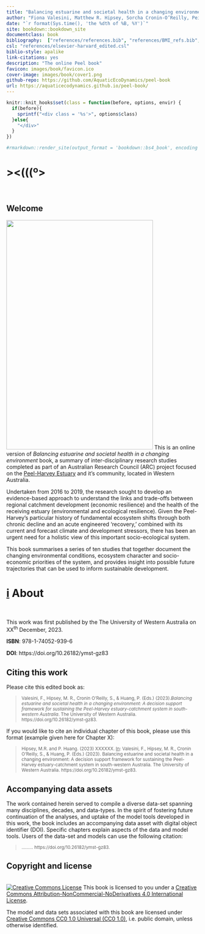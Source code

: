 ```yaml
--- 
title: "Balancing estuarine and societal health in a changing environment"
author: "Fiona Valesini, Matthew R. Hipsey, Sorcha Cronin-O’Reilly, Peisheng Huang"
date: "`r format(Sys.time(), 'the %dth of %B, %Y')`"
site: bookdown::bookdown_site
documentclass: book
bibliography:  ["references/references.bib", "references/BMI_refs.bib", "references/all_refs_test.bib","references/Chapter3_Ref.bib","references/Chapter4_Ref.bib"]
csl: "references/elsevier-harvard_edited.csl"
biblio-style: apalike
link-citations: yes
description: "The online Peel book"
favicon: images/book/favicon.ico
cover-image: images/book/cover1.png
github-repo: https://github.com/AquaticEcoDynamics/peel-book
url: https://aquaticecodynamics.github.io/peel-book/
---
```


```r
knitr::knit_hooks$set(class = function(before, options, envir) {
  if(before){
    sprintf("<div class = '%s'>", options$class)
  }else{
    "</div>"
  }
})

#rmarkdown::render_site(output_format = 'bookdown::bs4_book', encoding = 'UTF-8')
```


<!-- #.·´¯·.´¯·.¸¸.·´¯·.¸><(((º> -->

# ><(((º> {-}

<br>

## Welcome {-}

<img src="images/book/cover1.png" class="cover" width="384" height="600"/> This is an online version of *Balancing estuarine and societal health in a changing environment* book, a summary of inter-disciplinary research studies completed as part of an Australian Research Council (ARC) project focused on the [Peel-Harvey Estuary](https://en.wikipedia.org/wiki/Peel-Harvey_Estuarine_System) and it's community, located in Western Australia. 

Undertaken from 2016 to 2019, the research sought to develop an evidence-based approach to understand the links and trade-offs between regional catchment development (economic resilience) and the health of the receiving estuary (environmental and ecological resilience). Given the Peel-Harvey’s particular history of fundamental ecosystem shifts through both chronic decline and an acute engineered ‘recovery,’ combined with its current and forecast climate and development stressors, there has been an urgent need for a holistic view of this important socio-ecological system.

This book summarises a series of ten studies that together document the changing environmental conditions, ecosystem character and socio-economic priorities of the system, and provides insight into possible future trajectories that can be used to inform sustainable development. 

# <u>i</u> About {-}

<br>

This work was first published by the The University of Western Australia on XX^th^ December, 2023.

**ISBN**: 978-1-74052-939-6

**DOI**: https://doi.org/10.26182/ymst-gz83

## Citing this work {-}

Please cite this edited book as: 

> <small>Valesini, F., Hipsey, M. R., Cronin O’Reilly, S., & Huang, P. (Eds.) (2023).*Balancing estuarine and societal health in a changing environment: A decision support framework for sustaining the Peel-Harvey estuary-catchment system in south-western Australia*. The University of Western Australia. https://doi.org/10.26182/ymst-gz83.
</small>

If you would like to cite an individual chapter of this book, please use this format (example given here for Chapter X): 

> <small>Hipsey, M.R. and P. Huang. (2023) XXXXXX. <u>In</u>:  Valesini, F., Hipsey, M. R., Cronin O’Reilly, S., & Huang, P. (Eds.) (2023). Balancing estuarine and societal health in a changing environment: A decision support framework for sustaining the Peel-Harvey estuary-catchment system in south-western Australia. The University of Western Australia.  https://doi.org/10.26182/ymst-gz83.</small>


## Accompanying data assets {-}

The work contained herein served to compile a diverse data-set spanning many disciplines, decades, and data-types. In the spirit of fostering future continuation of the analyses, and uptake of the model tools developed in this work, the book includes an accompanying data asset with digital object identifier (DOI). Specific chapters explain aspects of the data and model tools. Users of the data-set and models can use the following citation:

> <small> .........  https://doi.org/10.26182/ymst-gz83.</small>


## Copyright and license {-}

<br>
<a rel="license" href="http://creativecommons.org/licenses/by-nc-nd/4.0/"><img alt="Creative Commons License" style="border-width:0" src="https://i.creativecommons.org/l/by-nc-nd/4.0/88x31.png"/></a> This book is licensed to you under a <a rel="license" href="http://creativecommons.org/licenses/by-nc-nd/4.0/">Creative Commons Attribution-NonCommercial-NoDerivatives 4.0 International License</a>.

The model and data sets associated with this book are licensed under [Creative Commons CC0 1.0 Universal (CC0 1.0)](https://creativecommons.org/publicdomain/zero/1.0/), i.e. public domain, unless otherwise identified.

<br>


